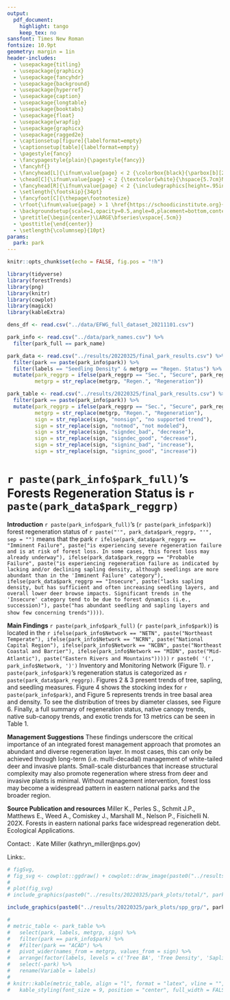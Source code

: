 ```yaml
---
output: 
  pdf_document:
    highlight: tango
    keep_tex: no
sansfont: Times New Roman
fontsize: 10.9pt
geometry: margin = 1in
header-includes:
  - \usepackage{titling}
  - \usepackage{graphicx}
  - \usepackage{fancyhdr}
  - \usepackage{background}
  - \usepackage{hyperref}
  - \usepackage{caption}
  - \usepackage{longtable}
  - \usepackage{booktabs}
  - \usepackage{float}
  - \usepackage{wrapfig}
  - \usepackage{graphicx}
  - \usepackage{ragged2e}
  - \captionsetup[figure]{labelformat=empty}
  - \captionsetup[table]{labelformat=empty}
  - \pagestyle{fancy}
  - \fancypagestyle{plain}{\pagestyle{fancy}}
  - \fancyhf{}
  - \fancyhead[L]{\ifnum\value{page} < 2 {\colorbox{black}{\parbox[b][2.5cm][c]{16.3cm}{\textcolor{white}{Eastern Forest Working Group\\ Inventory and Monitoring Program\\ \hspace{1cm}\\Forest Health Monitoring\\ \hspace{1cm}}}}}\else {Eastern Forest Working Group}\small \fi}
  - \chead[C]{\ifnum\value{page} < 2 {\textcolor{white}{\hspace{5.7cm}National Park Service\\ \hspace{7.2cm}U.S. Department of the Interior\\ \vspace{1.1cm}}} \else \fi}
  - \fancyhead[R]{\ifnum\value{page} < 2 {\includegraphics[height=.95in,width=.95in]{inputs/NPS_logo.png}} \else {\today}\small \fi}
  - \setlength{\footskip}{34pt}
  - \fancyfoot[C]{\thepage\footnotesize}
  - \rfoot{\ifnum\value{page} > 1 \href{https://schoodicinstitute.org}{\includegraphics[height=\footskip]{inputs/Schoodic_Stacked.jpeg}} \href{https://www.nps.gov/index.htm}{\includegraphics[height=\footskip]{inputs/NPS_logo.png}} \else \fi}
  - \backgroundsetup{scale=1,opacity=0.5,angle=0,placement=bottom,contents={\ifnum\value{page} > 1 {\includegraphics[width=8.5in]{inputs/background2.jpg}} \else \fi}}
  - \pretitle{\begin{center}\LARGE\bfseries\vspace{.5cm}}
  - \posttitle{\end{center}}
  - \setlength{\columnsep}{10pt}
params:
  park: park
---
```


\newenvironment{specwrapfigure}
 {%
  \setlength{\columnsep}{15pt}%
  \wrapfloat{figure}%
 }
 {\endwrapfloat}
 
 
```r
knitr::opts_chunk$set(echo = FALSE, fig.pos = "!h")
```

```r
library(tidyverse)
library(forestTrends)
library(png)
library(knitr)
library(cowplot)
library(magick)
library(kableExtra)

dens_df <- read.csv("../data/EFWG_full_dataset_20211101.csv")

park_info <- read.csv("../data/park_names.csv") %>% 
  filter(park_full == park_name)

park_data <- read.csv("../results/20220325/final_park_results.csv") %>% 
  filter(park == paste(park_info$park)) %>% 
  filter(labels == "Seedling Density" & metgrp == "Regen. Status") %>% 
  mutate(park_reggrp = ifelse(park_reggrp == "Sec.", "Secure", park_reggrp),
         metgrp = str_replace(metgrp, "Regen.", "Regeneration"))

park_table <- read.csv("../results/20220325/final_park_results.csv") %>% 
  filter(park == paste(park_info$park)) %>% 
  mutate(park_reggrp = ifelse(park_reggrp == "Sec.", "Secure", park_reggrp),
         metgrp = str_replace(metgrp, "Regen.", "Regeneration"),
         sign = str_replace(sign, "nonsign", "no supported trend"),
         sign = str_replace(sign, "notmod", "not modeled"),
         sign = str_replace(sign, "signdec_bad", "decrease"),
         sign = str_replace(sign, "signdec_good", "decrease"),
         sign = str_replace(sign, "signinc_bad", "increase"),
         sign = str_replace(sign, "signinc_good", "increase"))
```

\hfill\break
\hfill\break
# `r paste(park_info$park_full)`'s Forests Regeneration Status is `r paste(park_data$park_reggrp)`

\begin{specwrapfigure}{r}{0.5\textwidth}
  \centering
    \includegraphics[width=\linewidth]{inputs/Region1_manuscript.jpg}
  \caption{Figure 1. Map of parks included in regional regeneration project and forest regeneration status.}
\end{specwrapfigure}

**Introduction** \hfill\break
`r paste(park_info$park_full)`'s (`r paste(park_info$park)`) forest regeneration status of `r paste("'", park_data$park_reggrp, "'", sep = "")` means that the park `r ifelse(park_data$park_reggrp == "Imminent Failure", paste("is experiencing severe regeneration failure and is at risk of forest loss. In some cases, this forest loss may already underway"), ifelse(park_data$park_reggrp == "Probable Failure", paste("is experiencing regeneration failure as indicated by lacking and/or declining sapling density, although seedlings are more abundant than in the 'Imminent Failure' category"), ifelse(park_data$park_reggrp == "Insecure", paste("lacks sapling density, but has sufficient and often increasing seedling layers, and overall lower deer browse impacts. Significant trends in the 'Insecure' category tend to be due to forest dynamics (i.e., succession)"), paste("has abundant seedling and sapling layers and show few concerning trends"))))`.

**Main Findings** \hfill\break
`r paste(park_info$park_full)` (`r paste(park_info$park)`) is located in the `r ifelse(park_info$Network == "NETN", paste("Northeast Temperate"), ifelse(park_info$Network == "NCRN", paste("National Capital Region"), ifelse(park_info$Network == "NCBN", paste("Northeast Coastal and Barrier"), ifelse(park_info$Network == "MIDN", paste("Mid-Atlantic"), paste("Eastern Rivers and Mountains")))))` `r paste0( '(', park_info$Network, ')')` Inventory and Monitoring Network (Figure 1). `r paste(park_info$park)`'s regeneration status is categorized as `r paste(park_data$park_reggrp)`. Figures 2 & 3 present trends of tree, sapling, and seedling measures. Figure 4 shows the stocking index for `r paste(park_info$park)`, and Figure 5 represents trends in tree basal area and density. To see the distribution of trees by diameter classes, see Figure 6. Finally, a full summary of regeneration status, native canopy trends, native sub-canopy trends, and exotic trends for 13 metrics can be seen in Table 1.

\begin{specwrapfigure}{r}{0.3\textwidth}
  \centering
    \includegraphics[width=\linewidth]{`r paste0("../results/parkregen_plots/", park_info$park, ".png")`}
  \caption{Figure 2. Regneration status broken down by metric.}
\end{specwrapfigure}

**Management Suggestions** \hfill\break
These findings underscore the critical importance of an integrated forest management approach that promotes an abundant and diverse regeneration layer. In most cases, this can only be achieved through long-term (i.e. multi-decadal) management of white-tailed deer and invasive plants. Small-scale disturbances that increase structural complexity may also promote regeneration where stress from deer and invasive plants is minimal. Without management intervention, forest loss may become a widespread pattern in eastern national parks and the broader region.

**Source Publication and resources** \hfill\break
Miller K., Perles S., Schmit J.P., Matthews E., Weed A., Comiskey J., Marshall M., Nelson P., Fisichelli N. 202X. Forests in eastern national parks face widespread regeneration debt. Ecological Applications.

Contact: \hfill\break
1. Kate Miller (kathryn_miller@nps.gov)

Links:\hfill\break
1. \href{https://www.nps.gov/articles/series.htm?id=B9C6B751-A7E3-F246-5628389A0B80A4F7}{Managing Resilient Forests Initiative for Eastern National Parks}



```r
# figSvg,
# fig_svg <- cowplot::ggdraw() + cowplot::draw_image(paste0("../results/20220325/park_plots/total/", park_info$park, "_Total_metrics.svg"))
# 
# plot(fig_svg)
# include_graphics(paste0("../results/20220325/park_plots/total/", park_info$park, "_Total_metrics.png"))
```

```r
include_graphics(paste0("../results/20220325/park_plots/spp_grp/", park_info$park, "_spp_grp.png"))
```

```r
# 
# metric_table <- park_table %>%
#   select(park, labels, metgrp, sign) %>%
#   filter(park == park_info$park) %>% 
#   #filter(park == "ACAD") %>% 
#   pivot_wider(names_from = metgrp, values_from = sign) %>% 
#   arrange(factor(labels, levels = c('Tree BA', 'Tree Density', 'Sapling BA', 'Sapling Density',                                         'Seedling Density', 'Stocking Index', 'everything()'))) %>% 
#   select(-park) %>% 
#   rename(Variable = labels)
# 
# knitr::kable(metric_table, align = "l", format = "latex", vline = "", booktab = T, toprule = "\\toprule", midrule = "\\midrule", bottomrule = "\\bottomrule", caption = "Table 1. Summary of status and trends for each forest metric. Regeneration status metrics are based on the most recent 4 years of data (2016 – 2019). For more information on how the status thresholds are defined, see the source publication.") %>% 
#   kable_styling(font_size = 9, position = "center", full_width = FALSE)
```
<!-- **Sapling Density**: Densities < 0.1 stems/sq.m are classified as critical; densities between 0.1 – 0.16 stems/sq.m are classified as caution (Niewinski et al., 2006); densities greater than or equal to 0.16 stems/sq.m are classified as acceptable.\ -->
<!-- **Seedling Density**: Densities < 0.25 stems/sq.m are classified as critical; densities between 0.25 – 1.99 stems/sq.m are classified as Caution; densities greater than or equal to 2 stems/sq.m are classified as acceptable.\ -->
<!-- **Stocked Plots**: Proportions < 33% are classified as critical; proportions between 33% – 66% are classified as caution; proportions greater than or equal to 67% stems/sq.m is classified as acceptable. Note that stocking thresholds are adjusted based on average deer browse index, such that parks that average 3 or higher for deer browse index must have a stocking index of 100 to be considered stocked. Parks that average < 3 for deer browse index only require a stocking index of 50 to be stocked.\ -->
<!-- **Stocking Index**: Average stocking < 25 is classified as critical; average stocking between 25 – 100 is classified as caution; average stocking greater than or equal to 100 is classified as acceptable (McWilliams et al., 2015). Note that the stocking index only includes native canopy-forming species, and does not include ash species (*Fraxinus* spp.).\ -->
<!-- **Deer Browse Impacts**: Average DBI greater than or equal to 4 is classified as critical; average DBI between 3.01 – 3.99 is classified as caution; average DBI less than or equal to 3 is classified as acceptable (McWilliams et al., 2015).\ -->
<!-- **Flat Tree Diameter Distribution**: Only critical and acceptable levels were defined for this metric. Critical was determined using Akaike Information Criteria (AIC) to determine whether a log-linear or linear model better predicted the tree diameter distribution by size class for a given park. If AIC determines a linear fit to be the best model, this indicates there are fewer trees than expected in lower size classes, and is suggestive of prolonged recruitment failure. Therefore, parks that are best fit by a linear model are classified as critical. Parks best fit by log-linear model are classified as acceptable.\ -->
<!-- **Sapling Composition**: Less than 50% native canopy species by density is classified as critical; 50 - 70% native canopy species by density is classified as caution; greater than or equal to 70% native canopy species by density is classified as acceptable (Marquis, 1994; Leak et al., 2014).\ -->
<!-- **Seedling Composition**: Less than 50% native canopy species by density is classified as critical; 50 - 70% native canopy species by density is classified as caution; greater than or equal to 70% native canopy species by density is classified as acceptable (Marquis, 1994; Leak et al., 2014).\ -->
<!-- **Sorensen**: Sorensen similarity is presence-only based similarity that ranges from 0 to 1, and includes all species observed in each strata. Only 2 thresholds were defined for this metric. Similarity < 0.2 is classified as critical, and similarity greater than or equal to 0.2 is classified as acceptable. -->

<!-- Trend metrics are grouped by species type, with Native Canopy only including native, canopy forming species; Native Subcan. including native species that are typically understory trees; and Exotic including non-native tree species. Note that ash species (*Fraxinus* spp.) are not considered native canopy-forming species due to impacts from Emerald Ash Borer. Trends were assessed using non-parametric bootstrapping and random intercept linear models. Only metrics with > 6 plots and with > 10% non-zero values were modeled. -->




